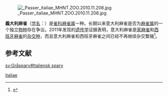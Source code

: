 {{Speciesbox
| image = Passer italiae 1 (loz).jpg
| status = VU
| status_system = IUCN3.1
| taxon= Passer italiae
| authority = ([[Louis_Jean_Pierre_Vieillot|Vieillot]], 1817)
| synonyms = ''Fringilla italiae'' <small>Vieillot, 1817</small><br />
''Fringilla cisalpina'' <small>[[康拉德·雅各·特明克|Temminck]], 1820</small><br />
''Pyrgita cisalpina'' <small>(Temminck, 1820) [[约翰·古尔德|Gould]], 1830</small><br />
''Passer domesticus cisalpinus'' <small>(Temminck, 1820) Schegel, 1844</small>
}}
[[File:_Passer_italiae_MHNT.ZOO.2010.11.208.jpg|thumb]]

'''義大利麻雀'''（[[学名|学名]]：{{lang|la|''Passer italiae''}}）是[[雀科|雀科]][[麻雀属|麻雀属]]一种。长期以来意大利麻雀是否为[[麻雀属|麻雀属]]的一个独立[[物种|物种]]存在争议。2011年发现的[[遗传学|遗传学]]证据表明，意大利麻雀是[[家麻雀|家麻雀]]和[[西班牙麻雀|西班牙麻雀]]的[[杂交种|杂交种]]，而且意大利麻雀和西班牙麻雀之间已经不再继续杂交繁殖<ref>{{cite news|author=Victoria Gill|title=Italian sparrow joins family as a new species|url=http://www.bbc.co.uk/nature/14947902|accessdate=2011-09-29|newspaper=BBC|date=2011-09-19|archive-date=2011-09-27|archive-url=https://web.archive.org/web/20110927075004/http://www.bbc.co.uk/nature/14947902|dead-url=no}}</ref>。

==参考文献==
{{wikispecies|Passer italiae}}
<div class="references-small">
<references></references>
</div>
{{Passeridae}}
{{Taxonbar|from=Q937933}}

[[Category:麻雀屬|italiae]]


{{雀形目小作品}}

[[sv:Gråsparv#Italiensk_sparv|sv:Gråsparv#Italiensk sparv]]